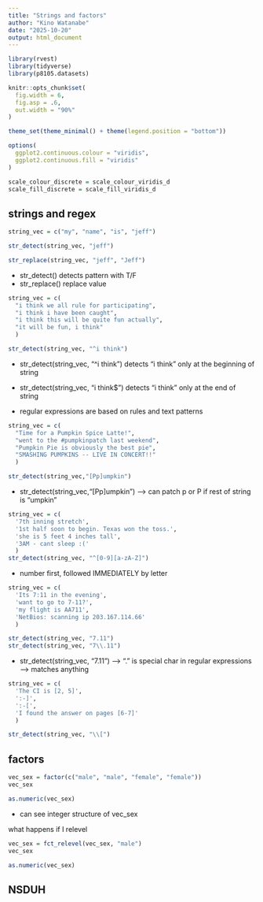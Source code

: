 ```yaml
---
title: "Strings and factors"
author: "Kino Watanabe"
date: "2025-10-20"
output: html_document
---
```


```r
library(rvest)
library(tidyverse)
library(p8105.datasets)
```

```r
knitr::opts_chunk$set(
  fig.width = 6,
  fig.asp = .6,
  out.width = "90%"
)

theme_set(theme_minimal() + theme(legend.position = "bottom"))

options(
  ggplot2.continuous.colour = "viridis",
  ggplot2.continuous.fill = "viridis"
)

scale_colour_discrete = scale_colour_viridis_d
scale_fill_discrete = scale_fill_viridis_d
```

## strings and regex
```r
string_vec = c("my", "name", "is", "jeff")

str_detect(string_vec, "jeff")

str_replace(string_vec, "jeff", "Jeff")

```

* str_detect() detects pattern with T/F
* str_replace() replace value

```r
string_vec = c(
  "i think we all rule for participating",
  "i think i have been caught",
  "i think this will be quite fun actually",
  "it will be fun, i think"
  )

str_detect(string_vec, "^i think")

```

* str_detect(string_vec, "^i think") detects "i think" only at the beginning of string
* str_detect(string_vec, "i think$") detects "i think" only at the end of string

* regular expressions are based on rules and text patterns

```r
string_vec = c(
  "Time for a Pumpkin Spice Latte!",
  "went to the #pumpkinpatch last weekend",
  "Pumpkin Pie is obviously the best pie",
  "SMASHING PUMPKINS -- LIVE IN CONCERT!!"
  )

str_detect(string_vec,"[Pp]umpkin")

```

* str_detect(string_vec,"[Pp]umpkin") --> can patch p or P if rest of string is "umpkin"


```r
string_vec = c(
  '7th inning stretch',
  '1st half soon to begin. Texas won the toss.',
  'she is 5 feet 4 inches tall',
  '3AM - cant sleep :('
  )
str_detect(string_vec, "^[0-9][a-zA-Z]")
```

* number first, followed IMMEDIATELY  by letter

```r
string_vec = c(
  'Its 7:11 in the evening',
  'want to go to 7-11?',
  'my flight is AA711',
  'NetBios: scanning ip 203.167.114.66'
  )

str_detect(string_vec, "7.11")
str_detect(string_vec, "7\\.11")
```

* str_detect(string_vec, "7.11") --> "." is special char in regular expressions --> matches anything

```r
string_vec = c(
  'The CI is [2, 5]',
  ':-]',
  ':-[',
  'I found the answer on pages [6-7]'
  )

str_detect(string_vec, "\\[")
```

## factors
```r
vec_sex = factor(c("male", "male", "female", "female"))
vec_sex

as.numeric(vec_sex)

```

* can see integer structure of vec_sex

what happens if I relevel 
```r
vec_sex = fct_relevel(vec_sex, "male")
vec_sex

as.numeric(vec_sex)
```


## NSDUH
```r
```

